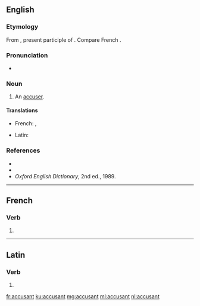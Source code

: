 ==English==

===Etymology===
From {{der|en|la|accusans}}, present participle of {{m|la|accusare}}. Compare French {{m|fr|accusant}}.

===Pronunciation===
* {{IPA|/əˈkjuːzənt/|lang=en}}

===Noun===
{{en-noun}}

# {{lb|en|obsolete}} An [[accuser]].

====Translations====
{{trans-top|accuser}}
* French: {{t+|fr|accusateur|m}}, {{t+|fr|plaignant}}
{{trans-mid}}
* Latin: {{t|la|accusans}}
{{trans-bottom}}

===References===
* {{R:Webster 1828}}
* {{R:Webster 1913}}
* ''Oxford English Dictionary'', 2nd ed., 1989.

----

==French==

===Verb===
{{head|fr|present participle}}

# {{present participle of|accuser|lang=fr|nocat=1}}

----

==Latin==

===Verb===
{{la-verb-form|accūsant}}

# {{inflection of|accūsō||3|p|pres|actv|indc|lang=la}}

[[fr:accusant]]
[[ku:accusant]]
[[mg:accusant]]
[[ml:accusant]]
[[nl:accusant]]